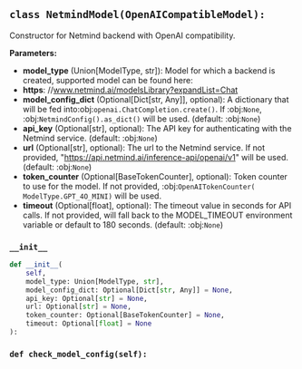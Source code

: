 <a id="camel.models.netmind_model"></a>

<a id="camel.models.netmind_model.NetmindModel"></a>

## `class NetmindModel(OpenAICompatibleModel):`

Constructor for Netmind backend with OpenAI compatibility.

**Parameters:**

- **model_type** (Union[ModelType, str]): Model for which a backend is created, supported model can be found here:
- **https**: //www.netmind.ai/modelsLibrary?expandList=Chat
- **model_config_dict** (Optional[Dict[str, Any]], optional): A dictionary that will be fed into:obj:`openai.ChatCompletion.create()`. If :obj:`None`, :obj:`NetmindConfig().as_dict()` will be used. (default: :obj:`None`)
- **api_key** (Optional[str], optional): The API key for authenticating with the Netmind service. (default: :obj:`None`)
- **url** (Optional[str], optional): The url to the Netmind service. If not provided, "https://api.netmind.ai/inference-api/openai/v1" will be used.(default: :obj:`None`)
- **token_counter** (Optional[BaseTokenCounter], optional): Token counter to use for the model. If not provided, :obj:`OpenAITokenCounter( ModelType.GPT_4O_MINI)` will be used.
- **timeout** (Optional[float], optional): The timeout value in seconds for API calls. If not provided, will fall back to the MODEL_TIMEOUT environment variable or default to 180 seconds. (default: :obj:`None`)

<a id="camel.models.netmind_model.NetmindModel.__init__"></a>

### `__init__`

```python
def __init__(
    self,
    model_type: Union[ModelType, str],
    model_config_dict: Optional[Dict[str, Any]] = None,
    api_key: Optional[str] = None,
    url: Optional[str] = None,
    token_counter: Optional[BaseTokenCounter] = None,
    timeout: Optional[float] = None
):
```

<a id="camel.models.netmind_model.NetmindModel.check_model_config"></a>

### `def check_model_config(self):`
